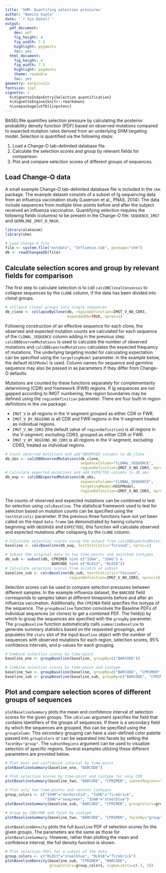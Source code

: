 ```yaml
---
title: 'SHM: Quantifing selection pressures'
author: "Namita Gupta"
date: '`r Sys.Date()`'
output:
  pdf_document:
    dev: pdf
    fig_height: 4
    fig_width: 7.5
    highlight: pygments
    toc: yes
  html_document:
    fig_height: 4
    fig_width: 7.5
    highlight: pygments
    theme: readable
    toc: yes
geometry: margin=1in
fontsize: 11pt
vignette: >
  %\VignetteIndexEntry{Selection quantification} 
  %\VignetteEngine{knitr::rmarkdown} 
  %\usepackage[utf8]{inputenc}
---
```


BASELINe quantifies selection pressure by calculating the posterior probability 
density function (PDF) based on observed mutations compared to expected 
mutation rates derived from an underlying SHM targeting model. Selection is 
quantified via the following steps:

1. Load a Change-O tab-delimited database file.
2. Calculate the selection scores and group by relevant fields for comparison.
3. Plot and compare selection scores of different groups of sequences.

Load Change-O data
--------------------------------------------------------------------------------
A small example Change-O tab-delimited database file is included in the `shm` 
package. The example dataset consists of a subset of Ig sequencing data from an 
influenza vaccination study (Laserson et al., PNAS, 2014). The data include 
sequences from multiple time-points before and after the subject received an 
influenza vaccination. Quantifying selection requires the following fields 
(columns) to be present in the Change-O file: `SEQUENCE_IMGT` and 
`GERMLINE_IMGT_D_MASK`.

```r
library(alakazam)
library(shm)

# Load Change-O file
file <- system.file("extdata", "Influenza.tab", package="shm")
db <- readChangeoDb(file)
```

Calculate selection scores and group by relevant fields for comparison
--------------------------------------------------------------------------------
The first step to calculate selection is to call `calcDBClonalConsensus` to 
collapse sequences by the `CLONE` column, if the data has been divided into 
clonal groups. 

```r
# Collapse clonal groups into single sequences
db_clone <- collapseByClone(db, regionDefinition=IMGT_V_NO_CDR3, 
                            expandedDb=TRUE, nproc=1)
```

Following construction of an effective sequence for each clone, the observed
and expected mutation counts are calculated for each sequence of the 
`CLONAL_SEQUENCE` column adding in the previous step. `calcDBObservedMutations` 
is used to calculate the number of observed mutations 
and `calcDBExpectedMutations` calculates the expected frequency of mutations. 
The underlying targeting model for calculating expectation can be specified 
using the `targetingModel` parameter. In the example below, the default 
`HS5FModel` is used. Column names for sequence and germline sequence may
also be passed in as parameters if they differ from Change-O defaults. 

Mutations are counted by these functions separately for complementarity 
determining (CDR) and framework (FWR) regions. If Ig sequences are not gapped 
according to IMGT numbering, the region boundaries may be defined using the 
`regionDefinition` parameter. There are four built-in region definitions 
in the `shm` package: 

*  `IMGT_V` is all regions in the V-segment grouped as either CDR or FWR.
*  `IMGT_V_BY_REGIONS` is all CDR and FWR regions in the V-segment treated as 
   individual regions.
*  `IMGT_V_NO_CDR3` (the default value of `regionDefinition`) is all regions in 
   the V-segment, excluding CDR3, grouped as either CDR or FWR.
*  `IMGT_V_BY_REGIONS_NO_CDR3` is all regions in the V-segment, excluding CDR3, 
   treated as individual regions. 

```r
# Count observed mutations and add OBSERVED columns to db_clone
db_obs <- calcDBObservedMutations(db_clone, 
                                  sequenceColumn="CLONAL_SEQUENCE",
                                  regionDefinition=IMGT_V_NO_CDR3, nproc=1)
# Calculate expected mutations and add EXPECTED columns to db_obs
db_exp <- calcDBExpectedMutations(db_obs, 
                                  sequenceColumn="CLONAL_SEQUENCE",
                                  targetingModel=HS5FModel,
                                  regionDefinition=IMGT_V_NO_CDR3, nproc=1)
```

The counts of observed and expected mutations can be combined to test for selection 
using `calcBaseline`. The statistical framework used to test for selection based 
on mutation counts can be specified using the `testStatistic` parameter. If the 
previous three functions have not yet been called on the input `data.frame` 
(as demonstrated by having columns beginning with `OBSERVED` and `EXPECTED`), 
this function will calculate observed and expected mutations after collapsing by 
the `CLONE` column.

```r
# Calculate selection scores using the output from calcDBExpectedMutations
baseline <- calcBaseline(db_exp, testStatistic="focused", nproc=1)

# Subset the original data to two time-points and switched isotypes
db_sub <- subset(db, CPRIMER %in% c("IGHA", "IGHG") & 
                     BARCODE %in% c("RL013", "RL018"))
# Calculate selection scores from scratch on subset
baseline_sub <- calcBaseline(db_sub, testStatistic="focused", 
                             regionDefinition=IMGT_V_NO_CDR3, nproc=1)
```

Selection scores can be used to compare selection pressures between different 
samples. In the example influenza dataset, the `BARCODE` field corresponds to 
samples taken at different timepoints before and after an influenza vaccination. 
Additionally, the `CPRIMER` field specifies the isotype of the sequence. The 
`groupBaseline` function convolves the Baseline PDFs of individual sequences 
(or clones) to get a combined PDF. The field(s) by which to group the sequences are 
specified with the `groupBy` parameter. The `groupBaseline` function automatically
calls `summarizeBaseline` to generate summary statistics based on the requested 
groupings, and populates the `stats` slot of the input `Baseline` object with the 
number of sequences with observed mutations for each region, selection scores, 95% 
confidence intervals, and p-values for each grouping. 

```r
# Combine selection scores by time-point
baseline_one <- groupBaseline(baseline, groupBy=c("BARCODE"))

# Combine selection scores by time-point and isotype
baseline_two <- groupBaseline(baseline, groupBy=c("BARCODE", "CPRIMER"))
baseline_sub <- groupBaseline(baseline_sub, groupBy=c("BARCODE", "CPRIMER"))
```

Plot and compare selection scores of different groups of sequences
--------------------------------------------------------------------------------
`plotBaselineSummary` plots the mean and confidence interval of selection scores 
for the given groups. The `idColumn` argument specifies the field that contains 
identifiers of the groups of sequences. If there is a secondary field by which 
the sequences are grouped, this can be specified using the `groupColumn`. This 
secondary grouping can have a user-defined color palette passed into 
`groupColors` or can be separated into facets by setting the `facetBy="group"`. 
The `subsetRegions` argument can be used to visualize selection of specific 
regions. Several examples utilizing these different parameters are provided 
below.

```r
# Plot mean and confidence interval by time-point
plotBaselineSummary(baseline_one, "BARCODE")

# Plot selection scores by time-point and isotype for only CDR
plotBaselineSummary(baseline_two, "BARCODE", "CPRIMER", subsetRegions="CDR")

# Plot only two time-points and recolor isotypes
group_colors <- c("IGHM"="darkorchid", "IGHD"="firebrick", 
                  "IGHG"="seagreen", "IGHA"="steelblue")
plotBaselineSummary(baseline_sub, "BARCODE", "CPRIMER", groupColors=group_colors)

# Group by CDR/FWR and facet by isotype
plotBaselineSummary(baseline_two, "BARCODE", "CPRIMER", facetBy="group")
```

`plotBaselineDensity` plots the full `Baseline` PDF of selection scores for the 
given groups. The parameters are the same as those for `plotBaselineSummary`.
However, rather than plotting the mean and confidence interval, the full density 
function is shown.

```r
# Plot selection PDFs for a subset of the data
group_colors <- c("RL013"="steelblue", "RL018"="firebrick")
plotBaselineDensity(baseline_sub, "CPRIMER", "BARCODE",
                    groupColors=group_colors, sigmaLimits=c(-3, 3))
```